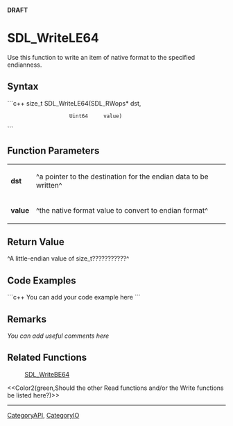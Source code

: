 <!-- pragma section-numbers off -->
<!-- pragma disable-camelcase -->
'''DRAFT'''

= SDL_WriteLE64 =
Use this function to write an item of native format to the specified endianness.


== Syntax ==
```c++
size_t SDL_WriteLE64(SDL_RWops* dst,
                     Uint64     value)
```

== Function Parameters ==
{|
|'''dst'''
|^a pointer to the destination for the endian data to be written^
|-
|'''value'''
|^the native format value to convert to endian format^
|}

== Return Value ==
^A little-endian value of size_t???????????^

== Code Examples ==
```c++
You can add your code example here
```

== Remarks ==
''You can add useful comments here''

== Related Functions ==
:[[SDL_WriteBE64]]
<<Color2(green,Should the other Read functions and/or the Write functions be listed here?)>>

----
[[CategoryAPI]], [[CategoryIO]]

